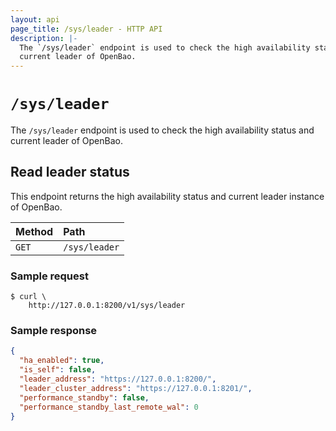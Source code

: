 ```yaml
---
layout: api
page_title: /sys/leader - HTTP API
description: |-
  The `/sys/leader` endpoint is used to check the high availability status and
  current leader of OpenBao.
---
```


# `/sys/leader`

The `/sys/leader` endpoint is used to check the high availability status and
current leader of OpenBao.

## Read leader status

This endpoint returns the high availability status and current leader instance
of OpenBao.

| Method | Path          |
| :----- | :------------ |
| `GET`  | `/sys/leader` |

### Sample request

```shell-session
$ curl \
    http://127.0.0.1:8200/v1/sys/leader
```

### Sample response

```json
{
  "ha_enabled": true,
  "is_self": false,
  "leader_address": "https://127.0.0.1:8200/",
  "leader_cluster_address": "https://127.0.0.1:8201/",
  "performance_standby": false,
  "performance_standby_last_remote_wal": 0
}
```
